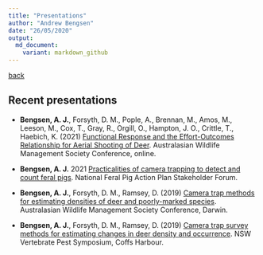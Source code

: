 ```yaml
---
title: "Presentations"
author: "Andrew Bengsen"
date: "26/05/2020"
output: 
  md_document:
    variant: markdown_github
---
```


[back](https://andrewbengsen.github.io/)

## Recent presentations  

  - **Bengsen, A. J.**, Forsyth, D. M., Pople, A., Brennan, M., Amos, M., Leeson, M., Cox, T., Gray, R., Orgill, O., Hampton, J. O., Crittle, T., Haebich, K. (2021) [Functional Response and the Effort-Outcomes Relationship for Aerial Shooting of Deer](Media/BENGSEN_AWMS_2021_Aerial_shoot_deer.pdf). Australasian Wildlife Management Society Conference, online.
  
  - **Bengsen, A. J.** 2021 [Practicalities of camera trapping to detect and count feral pigs](Media/BENGSEN_NFPAP_practicalities-of-camera-traps-for-pigs_2021-12.pdf). National Feral Pig Action Plan Stakeholder Forum.

  - **Bengsen, A. J.**, Forsyth, D. M., Ramsey, D. (2019) [Camera trap methods for estimating densities of deer and poorly-marked species](Media/BENGSEN_AWMS_2019_Deer_SMR.pdf). Australasian Wildlife Management Society Conference, Darwin.
  - **Bengsen, A. J.**, Forsyth, D. M., Ramsey, D. (2019) [Camera trap survey methods for estimating changes in deer density and occurrence](https://vpmsymposium.com.au/base/wp-content/uploads/presentations2018/Andrew%20Bengsen.pdf). NSW Vertebrate Pest Symposium, Coffs Harbour.
  